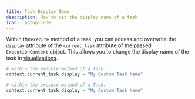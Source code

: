 ```yaml
---
title: Task Display Name
description: How to set the display name of a task
icon: laptop-code
---
```


Within the`execute` method of a task, you can access and overwrite the `display` attribute of the `current_task` attribute of the passed `ExecutionContext` object.
This allows you to change the display name of the task in [visualizations](/workflows/jobs#visualization).

<RequestExample>

```python Python (Sync)
# within the execute method of a Task:
context.current_task.display = "My Custom Task Name"
```

```python Python (Async)
# within the execute method of a Task:
context.current_task.display = "My Custom Task Name"
```

</RequestExample>
